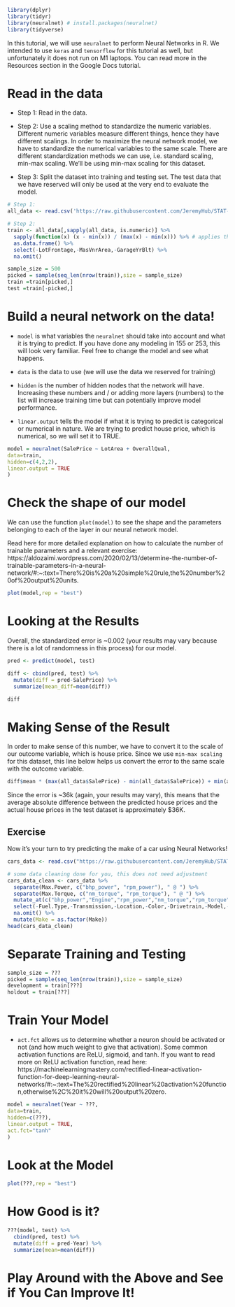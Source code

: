 ```r
library(dplyr)
library(tidyr)
library(neuralnet) # install.packages(neuralnet)
library(tidyverse)
```
In this tutorial, we will use `neuralnet` to perform Neural Networks in R. We intended to use `keras` and `tensorflow` for this tutorial as well, but unfortunately it does not run on M1 laptops. You can read more in the Resources section in the Google Docs tutorial.

# Read in the data

- Step 1: Read in the data.

- Step 2: Use a scaling method to standardize the numeric variables. Different numeric variables measure different things, hence they have different scalings. In order to maximize the neural network model, we have to standardize the numerical variables to the same scale. There are different standardization methods we can use, i.e. standard scaling, min-max scaling. We'll be using min-max scaling for this dataset.

- Step 3: Split the dataset into training and testing set. The test data that we have reserved will only be used at the very end to evaluate the model.

```r
# Step 1:
all_data <- read.csv('https://raw.githubusercontent.com/JeremyHub/STAT-456-Final/main/Jeremy/train.csv') # characteristics of homes sold in an Iowa town between 2006 and 2010. Compiled specifically for use in data science education.

# Step 2: 
train <- all_data[,sapply(all_data, is.numeric)] %>%
  sapply(function(x) (x - min(x)) / (max(x) - min(x))) %>% # applies the function to perform min-max scaling
  as.data.frame() %>%
  select(-LotFrontage,-MasVnrArea,-GarageYrBlt) %>%
  na.omit()

sample_size = 500
picked = sample(seq_len(nrow(train)),size = sample_size)
train =train[picked,]
test =train[-picked,]
```

# Build a neural network on the data!

+ `model` is what variables the `neuralnet` should take into account and what it is trying to predict. If you have done any modeling in 155 or 253, this will look very familiar. Feel free to change the model and see what happens.

+ `data` is the data to use (we will use the data we reserved for training)

+ `hidden` is the number of hidden nodes that the network will have. Increasing these numbers and / or adding more layers (numbers) to the list will increase training time but can potentially improve model performance.

+ `linear.output` tells the model if what it is trying to predict is categorical or numerical in nature. We are trying to predict house price, which is numerical, so we will set it to TRUE.

```r
model = neuralnet(SalePrice ~ LotArea + OverallQual,
data=train,
hidden=c(4,2,2),
linear.output = TRUE
)
```

# Check the shape of our model

We can use the function `plot(model)` to see the shape and the parameters belonging to each of the layer in our neural network model.

Read here for more detailed explanation on how to calculate the number of trainable parameters and a relevant exercise: https://aldozaimi.wordpress.com/2020/02/13/determine-the-number-of-trainable-parameters-in-a-neural-network/#:~:text=There%20is%20a%20simple%20rule,the%20number%20of%20output%20units.

```r
plot(model,rep = "best")
```

# Looking at the Results

Overall, the standardized error is ~0.002 (your results may vary because there is a lot of randomness in this process) for our model. 

```r
pred <- predict(model, test)

diff <- cbind(pred, test) %>%
  mutate(diff = pred-SalePrice) %>%
  summarize(mean_diff=mean(diff))

diff
```

# Making Sense of the Result

In order to make sense of this number, we have to convert it to the scale of our outcome variable, which is house price. Since we use `min-max scaling` for this dataset, this line below helps us convert the error to the same scale with the outcome variable.
 
```r
diff$mean * (max(all_data$SalePrice) - min(all_data$SalePrice)) + min(all_data$SalePrice)
```

Since the error is ~36k (again, your results may vary), this means that the average absolute difference between the predicted house prices and the actual house prices in the test dataset is approximately $36K.

## Exercise

Now it's your turn to try predicting the make of a car using Neural Networks!

```r
cars_data <- read.csv("https://raw.githubusercontent.com/JeremyHub/STAT-456-Final/main/Jeremy/car%20details%20v4.csv") # data on used car characteristics from Kaggle. Creator used web scraping to compile data. 

# some data cleaning done for you, this does not need adjustment
cars_data_clean <- cars_data %>%
  separate(Max.Power, c("bhp_power", "rpm_power"), " @ ") %>%
  separate(Max.Torque, c("nm_torque", "rpm_torque"), " @ ") %>%
  mutate_at(c("bhp_power","Engine","rpm_power","nm_torque","rpm_torque"), ~ as.numeric(gsub("(\\s)*[a-zA-Z]*", "",.))) %>%
  select(-Fuel.Type,-Transmission,-Location,-Color,-Drivetrain,-Model,-Seller.Type,-Owner) %>%
  na.omit() %>%
  mutate(Make = as.factor(Make))
head(cars_data_clean)
```

# Separate Training and Testing

```r
sample_size = ???
picked = sample(seq_len(nrow(train)),size = sample_size)
development = train[???]
holdout = train[???]
```

# Train Your Model

+ `act.fct` allows us to determine whether a neuron should be activated or not (and how much weight to give that activation). Some common activation functions are ReLU, sigmoid, and tanh. If you want to read more on ReLU activation function, read here: https://machinelearningmastery.com/rectified-linear-activation-function-for-deep-learning-neural-networks/#:~:text=The%20rectified%20linear%20activation%20function,otherwise%2C%20it%20will%20output%20zero.

```r
model = neuralnet(Year ~ ???,
data=train,
hidden=c(???),
linear.output = TRUE,
act.fct="tanh"
)
```

# Look at the Model

```r
plot(???,rep = "best")
```

# How Good is it?

```r
???(model, test) %>%
  cbind(pred, test) %>%
  mutate(diff = pred-Year) %>%
  summarize(mean=mean(diff))
```

# Play Around with the Above and See if You Can Improve It!
